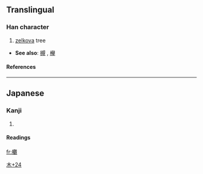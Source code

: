 ==Translingual==
===Han character===
{{Han char|rn=75|rad=木|as=24|sn=28|four=|canj=木廿土山 (DTGU)}}
# [[zelkova]] tree


* '''See also''': [[槻]]<!-- looks like a simplificatin? -->, [[欅]]
====References====
{{Han ref|kx=0564.261|dkj=15986|dj=0953.320|hdz=21327.071|uh=6B1F|ud=27423}}

----
==Japanese==
===Kanji===
{{ja-kanji|grade=|rs=木24}}
# {{defn|Japanese}} 
====Readings====
{{ja-readings|on=|kun=[[つき]] (tsuki), [[かたくみ]] (katakumi)}}




[[Category:Japanese-only CJKV Characters|木+24]]

[[fr:欟]]